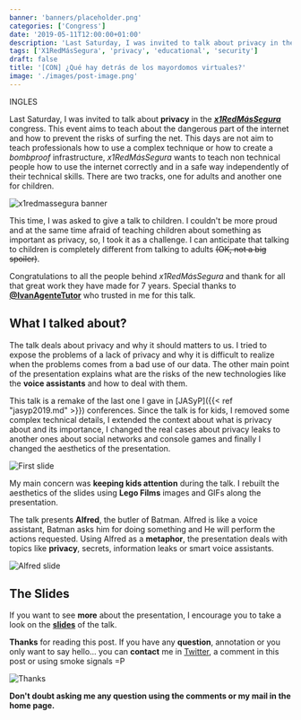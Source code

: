 ```yaml
---
banner: 'banners/placeholder.png'
categories: ['Congress']
date: '2019-05-11T12:00:00+01:00'
description: 'Last Saturday, I was invited to talk about privacy in the x1RedMásSegura congress. This event aims to teach about the dangerous part of the internet and how to prevent the risks of surfing the net.'
tags: ['X1RedMásSegura', 'privacy', 'educational', 'security']
draft: false
title: '[CON] ¿Qué hay detrás de los mayordomos virtuales?'
image: './images/post-image.png'
---
```


INGLES

Last Saturday, I was invited to talk about **privacy** in the [**_x1RedMásSegura_**](https://www.x1redmassegura.com/) congress. This event aims to teach about the dangerous part of the internet and how to prevent the risks of surfing the net. This days are not aim to teach professionals how to use a complex technique or how to create a _bombproof_ infrastructure, _x1RedMásSegura_ wants to teach non technical people how to use the internet correctly and in a safe way independently of their technical skills. There are two tracks, one for adults and another one for children.

![x1redmassegura banner](/images/x1redmassegura.png)

This time, I was asked to give a talk to children. I couldn't be more proud and at the same time afraid of teaching children about something as important as privacy, so, I took it as a challenge. I can anticipate that talking to children is completely different from talking to adults <strike>(OK, not a big spoiler)</strike>.

Congratulations to all the people behind _x1RedMásSegura_ and thank for all that great work they have made for 7 years. Special thanks to **[@IvanAgenteTutor](https://twitter.com/IvanAgenteTutor)** who trusted in me for this talk.

## What I talked about?

The talk deals about privacy and why it should matters to us. I tried to expose the problems of a lack of privacy and why it is difficult to realize when the problems comes from a bad use of our data. The other main point of the presentation explains what are the risks of the new technologies like the **voice assistants** and how to deal with them.

This talk is a remake of the last one I gave in [JASyP]({{< ref "jasyp2019.md" >}}) conferences. Since the talk is for kids, I removed some complex technical details, I extended the context about what is privacy about and its importance, I changed the real cases about privacy leaks to another ones about social networks and console games and finally I changed the aesthetics of the presentation.

![First slide](/images/cover.png)

My main concern was **keeping kids attention** during the talk. I rebuilt the aesthetics of the slides using **Lego Films** images and GIFs along the presentation.

The talk presents **Alfred**, the butler of Batman. Alfred is like a voice assistant, Batman asks him for doing something and He will perform the actions requested. Using Alfred as a **metaphor**, the presentation deals with topics like **privacy**, secrets, information leaks or smart voice assistants.

![Alfred slide](/images/alfred.png)

## The Slides

If you want to see **more** about the presentation, I encourage you to take a look on the [**slides**](https://drive.google.com/open?id=1exJhZqNJ8yu6hasiW14P0ckbgDfLMfQNW7VS2Jnc2TU) of the talk.

**Thanks** for reading this post. If you have any **question**, annotation or you only want to say hello... you can **contact** me in [Twitter](https://twitter.com/coke727), a comment in this post or using smoke signals =P

![Thanks](/images/thanks.png)

**Don't doubt asking me any question using the comments or my mail in the home page.**
